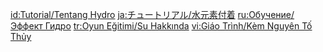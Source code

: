 {{Tutorial
|title    = About Hydro
|subtitle = Elemental Reactions
|type     = Elements
|icon     = Icon Tutorial Water.png
|about    = Hydro
|image1   = Tutorial Elements About Hydro 1.png
|text1    = Wet environments and {{Color|Hydro Attacks}} can cause beings to become {{Color|help|affected by Hydro}}. When Hydro meets other elements, it often triggers an {{Color|help|Elemental Reaction}}.
|image2   = Tutorial Elements About Hydro 2.png
|text2    = Wet environments and Hydro Attacks can cause beings to become {{Color|help|affected by Hydro}}. When Hydro meets other elements, it often triggers an {{Color|help|Elemental Reaction}}.
|sort     = 1
}}
<noinclude>
<!-- interwikis -->
[[id:Tutorial/Tentang Hydro]]
[[ja:チュートリアル/水元素付着]]
[[ru:Обучение/Эффект Гидро]]
[[tr:Oyun Eğitimi/Su Hakkında]]
[[vi:Giáo Trình/Kèm Nguyên Tố Thủy]]
</noinclude>